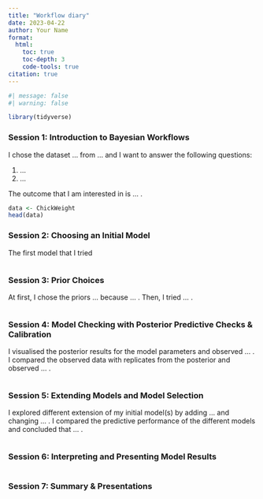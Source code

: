 ```yaml
---
title: "Workflow diary"
date: 2023-04-22
author: Your Name
format: 
  html:
    toc: true
    toc-depth: 3
    code-tools: true
citation: true
---
```


```r
#| message: false
#| warning: false

library(tidyverse)
```

### Session 1: Introduction to Bayesian Workflows

I chose the dataset ... from ... and I want to answer the following questions: 

1. ...
2. ...

The outcome that I am interested in is ... . 

```r
data <- ChickWeight
head(data)
```

### Session 2: Choosing an Initial Model

The first model that I tried 

```r
```

### Session 3: Prior Choices

At first, I chose the priors ... because ... . 
Then, I tried ... . 

```r
```

### Session 4: Model Checking with Posterior Predictive Checks & Calibration

I visualised the posterior results for the model parameters and observed ... .
I compared the observed data with replicates from the posterior and observed ... . 

```r
```

### Session 5: Extending Models and Model Selection

I explored different extension of my initial model(s) by adding ... and changing ... . 
I compared the predictive performance of the different models and concluded that ... . 

```r
```

### Session 6: Interpreting and Presenting Model Results

```r
```

### Session 7: Summary & Presentations

```r
```

